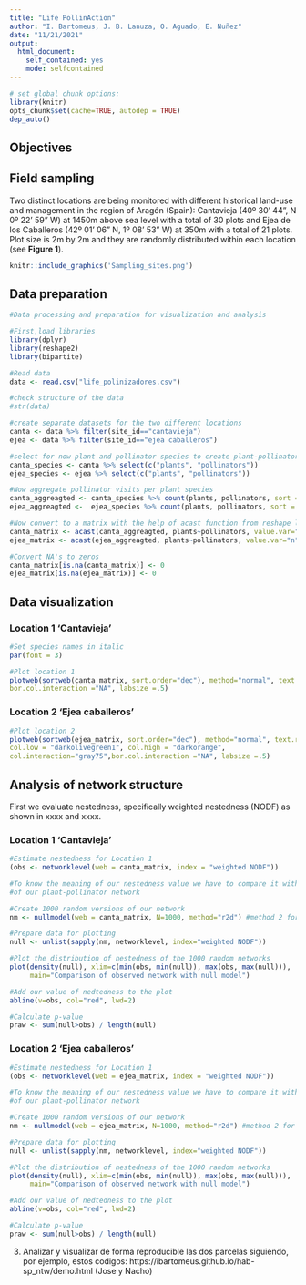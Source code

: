 ```yaml
---
title: "Life PollinAction"
author: "I. Bartomeus, J. B. Lanuza, O. Aguado, E. Nuñez"
date: "11/21/2021"
output:
  html_document:
    self_contained: yes
    mode: selfcontained
---
```


```r
# set global chunk options: 
library(knitr)
opts_chunk$set(cache=TRUE, autodep = TRUE)
dep_auto()
```

## Objectives

## Field sampling

Two distinct locations are being monitored with different historical land-use and management in the region of Aragón (Spain): Cantavieja (40º 30' 44", N 0º 22' 59" W) at 1450m above sea level with a total of 30 plots and Ejea de los Caballeros (42º 01' 06" N, 1º 08' 53" W) at 350m with a total of 21 plots. Plot size is 2m by 2m and they are randomly distributed within each location (see **Figure 1**). 


```r

knitr::include_graphics('Sampling_sites.png')

```


## Data preparation

```r

#Data processing and preparation for visualization and analysis

#First,load libraries
library(dplyr)
library(reshape2)
library(bipartite)

#Read data
data <- read.csv("life_polinizadores.csv")

#check structure of the data
#str(data)

#create separate datasets for the two different locations
canta <- data %>% filter(site_id=="cantavieja")
ejea <- data %>% filter(site_id=="ejea caballeros")

#select for now plant and pollinator species to create plant-pollinator networks from transects
canta_species <- canta %>% select(c("plants", "pollinators"))
ejea_species <- ejea %>% select(c("plants", "pollinators"))

#Now aggregate pollinator visits per plant species
canta_aggreagted <- canta_species %>% count(plants, pollinators, sort = TRUE)
ejea_aggreagted <-  ejea_species %>% count(plants, pollinators, sort = TRUE)

#Now convert to a matrix with the help of acast function from reshape library
canta_matrix <- acast(canta_aggreagted, plants~pollinators, value.var="n")
ejea_matrix <- acast(ejea_aggreagted, plants~pollinators, value.var="n")

#Convert NA's to zeros
canta_matrix[is.na(canta_matrix)] <- 0
ejea_matrix[is.na(ejea_matrix)] <- 0
```

## Data visualization

### Location 1 'Cantavieja'

```r

#Set species names in italic
par(font = 3)

#Plot location 1
plotweb(sortweb(canta_matrix, sort.order="dec"), method="normal", text.rot=90, col.low = "darkolivegreen1", col.high = "darkorange",col.interaction="gray75",
bor.col.interaction ="NA", labsize =.5)

```

### Location 2 'Ejea caballeros'


```r
#Plot location 2
plotweb(sortweb(ejea_matrix, sort.order="dec"), method="normal", text.rot=90, 
col.low = "darkolivegreen1", col.high = "darkorange",
col.interaction="gray75",bor.col.interaction ="NA", labsize =.5)

```


## Analysis of network structure

First we evaluate nestedness, specifically weighted nestedness (NODF) as shown in xxxx and xxxx.

### Location 1 'Cantavieja'

```r
#Estimate nestedness for Location 1
(obs <- networklevel(web = canta_matrix, index = "weighted NODF"))

#To know the meaning of our nestedness value we have to compare it with a randomized version
#of our plant-pollinator network

#Create 1000 random versions of our network
nm <- nullmodel(web = canta_matrix, N=1000, method="r2d") #method 2 for quantitative networks

#Prepare data for plotting
null <- unlist(sapply(nm, networklevel, index="weighted NODF")) 

#Plot the distribution of nestedness of the 1000 random networks
plot(density(null), xlim=c(min(obs, min(null)), max(obs, max(null))), 
     main="Comparison of observed network with null model")

#Add our value of nedtedness to the plot
abline(v=obs, col="red", lwd=2)  

#Calculate p-value
praw <- sum(null>obs) / length(null)

```

### Location 2 'Ejea caballeros'

```r
#Estimate nestedness for Location 1
(obs <- networklevel(web = ejea_matrix, index = "weighted NODF"))

#To know the meaning of our nestedness value we have to compare it with a randomized version
#of our plant-pollinator network

#Create 1000 random versions of our network
nm <- nullmodel(web = ejea_matrix, N=1000, method="r2d") #method 2 for quantitative networks

#Prepare data for plotting
null <- unlist(sapply(nm, networklevel, index="weighted NODF")) 

#Plot the distribution of nestedness of the 1000 random networks
plot(density(null), xlim=c(min(obs, min(null)), max(obs, max(null))), 
     main="Comparison of observed network with null model")

#Add our value of nedtedness to the plot
abline(v=obs, col="red", lwd=2)  

#Calculate p-value
praw <- sum(null>obs) / length(null)

```




3) Analizar y visualizar de forma reproducible las dos parcelas siguiendo, por ejemplo, estos codigos: https://ibartomeus.github.io/hab-sp_ntw/demo.html (Jose y Nacho)




